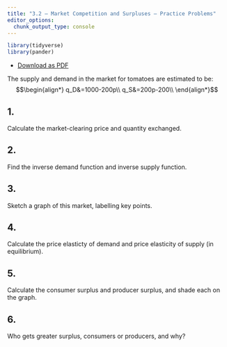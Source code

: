 ```yaml
---
title: "3.2 — Market Competition and Surpluses — Practice Problems"
editor_options: 
  chunk_output_type: console
---
```


```r
library(tidyverse)
library(pander)
```

- [<i class="fas fa-file-pdf"></i> Download as PDF](/practice/3.2-practice.pdf)

The supply and demand in the market for tomatoes are estimated to be:
$$\begin{align*}
q_D&=1000-200p\\
q_S&=200p-200\\ \end{align*}$$

## 1. 
Calculate the market-clearing price and quantity exchanged.

## 2.
Find the inverse demand function and inverse supply function.

## 3.
Sketch a graph of this market, labelling key points.

## 4.
Calculate the price elasticty of demand and price elasticity of supply (in equilibrium).

## 5.
Calculate the consumer surplus and producer surplus, and shade each on the graph.

## 6.
Who gets greater surplus, consumers or producers, and why?